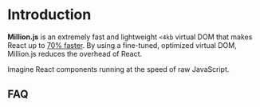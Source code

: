 
# Introduction

**Million.js** is an extremely fast and lightweight `<4kb` virtual DOM that makes React up to [70% faster](https://krausest.github.io/js-framework-benchmark/current.html). By using a fine-tuned, optimized virtual DOM, Million.js reduces the overhead of React.

Imagine React components running at the speed of raw JavaScript.

## FAQ

<Disclosures full />
